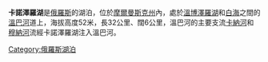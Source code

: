 {{Infobox lake
 | lake_name = 卡諾澤羅湖<br>Канозеро
 | image_lake = Reeds on shore Kanozero.jpg
 | caption_lake = 
 | image_bathymetry = 
 | caption_bathymetry = 
 | location = [[摩爾曼斯克州|摩爾曼斯克州]]
 | coords = {{coord|67|12|N|35|08|E|region:RU_type:waterbody|display=inline,title}}
 | type = 
 | inflow = [[溫巴河|溫巴河]]
 | outflow = [[溫巴河|溫巴河]]
 | catchment = 
 | basin_countries = {{RUS}}
 | length = 32 km
 | width = 6 km
 | area = 
 | depth = 
 | max-depth = 
 | volume = 
 | residence_time = 
 | shore = 
 | elevation = 52 m
 | islands = 
 | cities = 
}}

'''卡諾澤羅湖'''是[[俄羅斯|俄羅斯]]的湖泊，位於[[摩爾曼斯克州|摩爾曼斯克州]]內，處於[[溫博澤羅湖|溫博澤羅湖]]和[[白海|白海]]之間的[[溫巴河|溫巴河]]道上，海拔高度52米，長32公里、闊6公里，溫巴河的主要支流[[卡納河|卡納河]]和[[穆納河|穆納河]]流經卡諾澤羅湖注入溫巴河。


[[Category:俄羅斯湖泊|Category:俄羅斯湖泊]]

{{Russia-geo-stub}}
